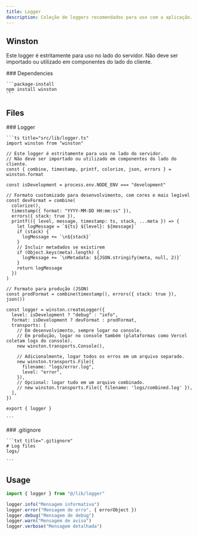 ```yaml
---
title: Logger
description: Coleção de loggers recomendados para uso com a aplicação.
---
```


## Winston

Este logger é estritamente para uso no lado do servidor. Não deve ser importado ou utilizado em componentes do lado do cliente.

<Steps>
  <Step>
    ### Dependencies

    ```package-install
    npm install winston
    ```

  </Step>
</Steps>

## Files

<Steps>
  <Step>
    ### Logger

    ```ts title="src/lib/logger.ts"
    import winston from "winston"

    // Este logger é estritamente para uso no lado do servidor.
    // Não deve ser importado ou utilizado em componentes do lado do cliente.
    const { combine, timestamp, printf, colorize, json, errors } = winston.format

    const isDevelopment = process.env.NODE_ENV === "development"

    // Formato customizado para desenvolvimento, com cores e mais legível
    const devFormat = combine(
      colorize(),
      timestamp({ format: "YYYY-MM-DD HH:mm:ss" }),
      errors({ stack: true }),
      printf(({ level, message, timestamp: ts, stack, ...meta }) => {
        let logMessage = `${ts} ${level}: ${message}`
        if (stack) {
          logMessage += `\n${stack}`
        }
        // Incluir metadados se existirem
        if (Object.keys(meta).length) {
          logMessage += `\nMetadata: ${JSON.stringify(meta, null, 2)}`
        }
        return logMessage
      })
    )

    // Formato para produção (JSON)
    const prodFormat = combine(timestamp(), errors({ stack: true }), json())

    const logger = winston.createLogger({
      level: isDevelopment ? "debug" : "info",
      format: isDevelopment ? devFormat : prodFormat,
      transports: [
        // Em desenvolvimento, sempre logar no console.
        // Em produção, logar no console também (plataformas como Vercel coletam logs do console).
        new winston.transports.Console(),

        // Adicionalmente, logar todos os erros em um arquivo separado.
        new winston.transports.File({
          filename: "logs/error.log",
          level: "error",
        }),
        // Opcional: logar tudo em um arquivo combinado.
        // new winston.transports.File({ filename: 'logs/combined.log' }),
      ],
    })

    export { logger }

    ```

  </Step>
  <Step>
    ### .gitignore

    ```txt title=".gitignore"
    # Log files
    logs/

    ```

  </Step>
</Steps>

## Usage

```ts
import { logger } from "@/lib/logger"

logger.info("Mensagem informativa")
logger.error("Mensagem de erro", { errorObject })
logger.debug("Mensagem de debug")
logger.warn("Mensagem de aviso")
logger.verbose("Mensagem detalhada")
```

